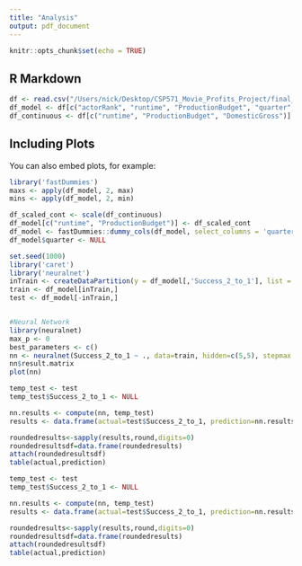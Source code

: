 ```yaml
---
title: "Analysis"
output: pdf_document
---
```


```r
knitr::opts_chunk$set(echo = TRUE)
```

## R Markdown

```r
df <- read.csv("/Users/nick/Desktop/CSP571_Movie_Profits_Project/final_dataset.csv")
df_model <- df[c("actorRank", "runtime", "ProductionBudget", "quarter", "drama", "thriller", "nonfiction", "action", "amusement", "Success_2_to_1")]
df_continuous <- df[c("runtime", "ProductionBudget", "DomesticGross")]
```

## Including Plots

You can also embed plots, for example:

```r
library('fastDummies')
maxs <- apply(df_model, 2, max)
mins <- apply(df_model, 2, min)

df_scaled_cont <- scale(df_continuous) 
df_model[c("runtime", "ProductionBudget")] <- df_scaled_cont
df_model <- fastDummies::dummy_cols(df_model, select_columns = 'quarter')
df_model$quarter <- NULL
```


```r

set.seed(1000)
library('caret')
library('neuralnet')
inTrain <- createDataPartition(y = df_model[,'Success_2_to_1'], list = FALSE, p = 0.8)
train <- df_model[inTrain,]
test <- df_model[-inTrain,]


#Neural Network
library(neuralnet)
max_p <- 0
best_parameters <- c()
nn <- neuralnet(Success_2_to_1 ~ ., data=train, hidden=c(5,5), stepmax = 500000, rep=5, linear.output=FALSE, threshold=0.05)
nn$result.matrix
plot(nn)

temp_test <- test
temp_test$Success_2_to_1 <- NULL

nn.results <- compute(nn, temp_test)
results <- data.frame(actual=test$Success_2_to_1, prediction=nn.results$net.result)

roundedresults<-sapply(results,round,digits=0)
roundedresultsdf=data.frame(roundedresults)
attach(roundedresultsdf)
table(actual,prediction)


```

```r
temp_test <- test
temp_test$Success_2_to_1 <- NULL

nn.results <- compute(nn, temp_test)
results <- data.frame(actual=test$Success_2_to_1, prediction=nn.results$net.result)
```

```r
roundedresults<-sapply(results,round,digits=0)
roundedresultsdf=data.frame(roundedresults)
attach(roundedresultsdf)
table(actual,prediction)

```






